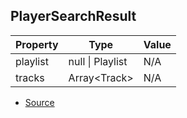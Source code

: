 ## PlayerSearchResult

| Property | Type | Value |
| ----------- | ----------- | ----------- |
| playlist | null \| Playlist | N/A |
| tracks | Array\<Track> | N/A |


- [Source](https://github.com/Androz2091/discord-player/blob/cd18f37/packages/discord-player/src/types/types.ts#L10)